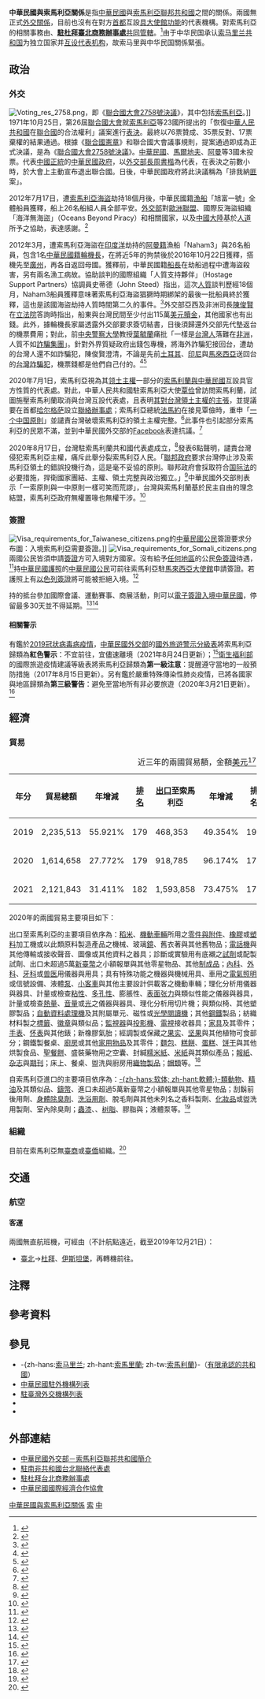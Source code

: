 {{noteTA
|G1=國家
|G2=Medicine
|1=zh-hans:台; zh-hant:臺;
|2=zh-hans:索马里兰; zh-hant:索馬里蘭; zh-tw:索馬利蘭;
|3=zh-hans:意属; zh-hant:意屬; zh-tw:義屬;
|4=zh-hant:杜拜; zh-cn:迪拜; zh-sg:杜拜;
|5=zh-hant:伊斯坦堡; zh-cn:伊斯坦布尔; zh-sg:伊斯坦堡;
|6=zh-hans:塑料; zh-hant:塑料; zh-tw:塑膠;
|7=zh-hans:怀表; zh-hant:懷錶;
}}

{{not|中國－索馬里關係|中華民國與索馬利蘭關係}}
{{Dablink|關於中華民國與「索」字國家的外交關係，詳見'''[[中索關係|中索關係 (消歧義)]]'''。}}

{{Infobox Bilateral relations|中華民國與索馬利亞|ROC|SOM|filetype=png}}

'''中華民國與索馬利亞關係'''是指[[中華民國|中華民國]]與[[索馬利亞聯邦共和國|索馬利亞聯邦共和國]]之間的關係。兩國無正式[[外交#外交上的承認|外交關係]]，目前也沒有在對方[[首都|首都]]互設[[實質大使館|具大使館功能]]的代表機構。對索馬利亞的相關事務由'''{{link-en|駐南非共和國台北聯絡代表處|Taipei Liaison Office in the Republic of South Africa}}'''、'''[[駐杜拜臺北商務辦事處|駐杜拜臺北商務辦事處]]'''[[兼轄|共同管轄]]。<ref>{{Cite web |url = https://www.boca.gov.tw/sp-foof-countrycp-03-198-2e75a-03-1.html |title = 駐館位置及聯絡方式 |publisher = [[中華民國外交部|中華民國外交部]] [[外交部領事事務局|領事事務局]] |access-date = 2017-12-26 |archive-date = 2020-11-06 |archive-url = https://web.archive.org/web/20201106001840/https://www.boca.gov.tw/sp-foof-countrycp-03-198-2e75a-03-1.html }}</ref>由于中华民国承认[[索马里兰共和国|索马里兰共和国]]为独立国家并[[中華民國與索馬利蘭關係|互设代表机构]]，故索马里與中华民国關係緊張。

==政治==
===外交===
[[File:Voting_res_2758.png|thumb]]，即《[[聯合國大會2758號決議|聯合國大會2758號決議]]》，其中包括[[索馬利亞|索馬利亞]]。]]
{{see also|中華民國外交|{{link-en|索馬利亞外交|Foreign relations of Somalia}}}}
1971年10月25日，第26屆[[聯合國大會|聯合國大會]]就[[索馬利亞|索馬利亞]]等23國{{noteTag|[[阿爾巴尼亞人民共和國|阿爾巴尼亞人民共和國]]、[[阿爾及利亞|阿爾及利亞]]、[[緬甸|緬甸]]、[[剛果人民共和國|剛果人民共和國]]、[[古巴|古巴]]、[[赤道幾內亞|赤道幾內亞]]、[[幾內亞|幾內亞]]、[[伊拉克|伊拉克]]、[[马里|馬利]]、[[茅利塔尼亞|茅利塔尼亞]]、[[尼泊爾王國|尼泊爾王國]]、[[巴基斯坦|巴基斯坦]]、[[羅馬尼亞社會主義共和國|羅馬尼亞社會主義共和國]]、[[塞拉利昂|塞拉利昂]]、[[索馬利亞|索馬利亞]]、[[錫蘭|錫蘭]]、[[蘇丹民主共和國|蘇丹民主共和國]]、[[敘利亞|敘利亞]]、[[坦尚尼亞|坦尚尼亞]]、[[葉門民主人民共和國|葉門民主人民共和國]]、[[阿拉伯葉門共和國|阿拉伯葉門共和國]]、[[南斯拉夫社會主義聯邦共和國|南斯拉夫社會主義聯邦共和國]]、[[尚比亞|尚比亞]]。<ref>{{Cite web |url = http://inews.ifeng.com/yidian/60062029/news.shtml?ch=ref_zbs_ydzx_news |date = 2018年9月13日 |title = 把中国抬进联合国的，到底是不是非洲兄弟？ |publisher = [[凤凰卫视#鳳凰網|鳳凰網]] |accessdate = 2019年12月21日 |archive-date = 2019年12月21日 |archive-url = https://web.archive.org/web/20191221144400/http://inews.ifeng.com/yidian/60062029/news.shtml%3Fch%3Dref_zbs_ydzx_news |dead-url = no }}</ref>}}所提出的「恢復[[中華人民共和國|中華人民共和國]]在[[聯合國|聯合國]]的合法權利」議案進行[[投票|表決]]。最終以76票贊成、35票反對、17票棄權的結果通過。根據《[[聯合國憲章|聯合國憲章]]》和聯合國大會議事規則，提案通過即成為正式決議，是為《[[聯合國大會2758號決議|聯合國大會2758號決議]]》。[[中華民國|中華民國]]、[[馬爾地夫|馬爾地夫]]、[[阿曼|阿曼]]等3國未投票。代表[[中國|中國]][[合法性|正統]]的[[中華民國政府|中華民國政府]]，以[[中華民國外交部#歷任首長|外交部長]][[周書楷|周書楷]]為代表，在表決之前數小時，於大會上主動宣布退出聯合國。日後，中華民國政府將此決議稱為「排我納[[共匪|匪]]案」。

2012年7月17日，遭[[索馬利亞海盜|索馬利亞海盜]]劫持18個月後，中華民國籍[[漁船|漁船]]「旭富一號」全體船員獲釋，船上26名船組人員全部平安。[[中華民國外交部|外交部]]對[[歐洲聯盟|歐洲聯盟]]、國際反海盜組織「海洋無海盜」（Oceans Beyond Piracy）和相關國家，以及[[中华人民共和国|中國大陸]]基於[[人道援助|人道]]所予之協助，表達感謝。<ref>{{Cite web |url = http://www.mofa.gov.tw/News_Content_M_2.aspx?n=8742DCE7A2A28761&sms=491D0E5BF5F4BC36&s=6240EBDF7EA94F9C |author = 公眾外交協調會 |date = 2012年7月18日 |title = 前遭索馬利亞海盜劫持之我國籍漁船「旭富一號」船員獲釋放 |publisher = 中華民國外交部 |accessdate = 2015年11月29日 |archive-date = 2020年11月22日 |archive-url = https://web.archive.org/web/20201122051417/https://www.mofa.gov.tw/News_Content_M_2.aspx?n=8742DCE7A2A28761&sms=491D0E5BF5F4BC36&s=6240EBDF7EA94F9C |dead-url = no }}</ref>

2012年3月，遭索馬利亞海盜在[[印度洋|印度洋]]劫持的[[阿曼|阿曼籍]]漁船「Naham3」與26名船員，包含1名[[中華民國籍|中華民國籍]][[輪機長|輪機長]]，在將近5年的拘禁後於2016年10月22日獲釋，搭機先至[[廣州|廣州]]，再各自返回母國。獲釋前，中華民國籍[[船長|船長]]在劫船過程中遭海盜殺害，另有兩名漁工病故。協助談判的國際組織「人質支持夥伴」（Hostage Support Partners）協調員史蒂德（John Steed）指出，這次[[人質|人質]]談判歷經18個月，Naham3船員獲釋意味著索馬利亞海盜猖獗時期綁架的最後一批船員終於獲釋，這也是該國海盜劫持人質時間第二久的事件。<ref>{{Cite web |url = http://news.ltn.com.tw/news/focus/paper/1045036 |author = 綜合報導 |date = 2016年10月24日 |title = 遭海盜囚5年 台籍輪機長獲釋 |publisher = [[自由時報|自由時報]] |accessdate = 2017年5月23日 |archive-date = 2018年12月10日 |archive-url = https://web.archive.org/web/20181210173407/http://news.ltn.com.tw/news/focus/paper/1045036 |dead-url = no }}</ref>外交部亞西及非洲司長[[陳俊賢|陳俊賢]]在[[立法院|立法院]]答詢時指出，船東與台灣民間至少付出115萬[[美元|美元]][[贖金|贖金]]，其他國家也有出錢。此外，據輪機長家屬透露外交部要求簽切結書，日後須歸還外交部先代墊返台的機票費用；對此，前[[中央警察大學|中央警察大學]]教授[[葉毓蘭|葉毓蘭]]痛批「一樣是[[台灣人|台灣人]]落難在[[非洲|非洲]]，人質不如[[詐騙集團|詐騙集團]]」。針對外界質疑政府出錢包專機，將海外詐騙犯接回台，遭劫的台灣人還不如詐騙犯，陳俊賢澄清，不論是先前[[土耳其|土耳其]]、[[印尼|印尼]]與[[馬來西亞|馬來西亞]]送回台的[[台湾诈骗集团|台灣詐騙犯]]，機票錢都是他們自己付的。<ref>{{Cite web |url = http://news.ltn.com.tw/news/politics/breakingnews/1868699 |author = 綜合報導 |date = 2016年10月27日 |title = Naham3漁船案 外交部：台灣民間出錢2700萬元 |publisher = 自由時報 |accessdate = 2017年5月23日 |archive-date = 2020年11月22日 |archive-url = https://web.archive.org/web/20201122023128/https://news.ltn.com.tw/news/politics/breakingnews/1868699 |dead-url = no }}</ref><ref>{{Cite web |url = http://www.ettoday.net/news/20161026/799675.htm |author = 綜合報導 |date = 2016年10月26日 |title = 葉毓蘭批：一樣是台灣人落難在非洲，人質不如詐騙集團 |publisher = [[ETtoday_東森新聞雲|ETtoday 東森新聞雲]] |accessdate = 2017年5月23日 |archive-date = 2020年11月22日 |archive-url = https://web.archive.org/web/20201122052345/https://www.ettoday.net/news/20161026/799675.htm |dead-url = no }}</ref>

2020年7月1日，索馬利亞視為其[[领土|领土]][[主權|主權]]一部分的[[中華民國與索馬利蘭關係|索馬利蘭與中華民國]]互設具官方性質的代表處。對此，中華人民共和國駐索馬利亞大使[[覃俭|覃俭]]曾訪問索馬利蘭，試圖施壓索馬利蘭取消與台灣互設代表處，且表明[[台湾省_(中华人民共和国)|其對台灣領土主權的主張]]，並提議要在首都[[哈尔格萨|哈尔格萨]]設立[[聯絡辦事處|聯絡辦事處]]；索馬利亞總統[[穆罕默德·阿卜杜拉·穆罕默德|法馬約]]在接見覃儉時，重申「[[一个中国_(中華人民共和国)|一个中国原則]]」並譴責台灣破壞索馬利亞的領土主權完整。<ref>{{Cite web |url = https://www.storm.mg/article/2824885 |author = 簡恒宇 |date = 2020年7月5日 |title = 中國施壓索馬利蘭》拿設外館交換斷絕與台灣往來　索馬利亞批台灣破壞領土主權 |publisher = [[風傳媒|風傳媒]] |accessdate = 2020年7月6日 |archive-date = 2020年11月6日 |archive-url = https://web.archive.org/web/20201106024927/https://www.storm.mg/article/2824885 |dead-url = no }}</ref>此事件也引起部分索馬利亞的民眾不滿，並到中華民國外交部的[[Facebook|Facebook]]表達抗議。<ref>{{Cite web |url = https://www.chinatimes.com/realtimenews/20200701005962-260407?chdtv |author = 李培睿 |date = 2020年7月1日 |title = 台灣與索馬利蘭互設代表處 索馬利亞網友氣PUPU出征外交部 |publisher = [[中時電子報|中時電子報]] |accessdate = 2020年7月6日 |archive-date = 2020年11月5日 |archive-url = https://web.archive.org/web/20201105184655/https://www.chinatimes.com/realtimenews/20200701005962-260407?chdtv |dead-url = no }}</ref>

2020年8月17日，台灣駐索馬利蘭共和國代表處成立，<ref>{{Cite web |url = https://udn.com/news/story/6656/4788860 |author = 鄭媁 |date = 2020年8月17日 |title = 台灣駐索馬利蘭代表處掛牌 台索國旗飄揚 |publisher = [[聯合新聞網|聯合新聞網]] |accessdate = 2020年8月21日 |archive-date = 2020年10月25日 |archive-url = https://web.archive.org/web/20201025061854/https://udn.com/news/story/6656/4788860 |dead-url = no }}</ref>{{link-en|索馬利亞外交部|Ministry of Foreign Affairs (Somalia)}}發表6點聲明，譴責台灣侵犯索馬利亞主權，痛斥此舉分裂索馬利亞人民。「[[索马里联邦政府|聯邦政府]]要求台灣停止涉及索馬利亞領土的錯誤投機行為，這是毫不妥協的原則。聯邦政府會採取符合[[国际法|国际法]]的必要措施，捍衛國家團結、主權、領土完整與政治獨立。」<ref>{{Cite web |url = https://www.storm.mg/article/2958241?mode=whole |author = 簡恒宇 |date = 2020年8月19日 |title = 索馬利亞譴責台灣侵犯領土主權　學者：中國要建交才會讓索馬利蘭轉向 |publisher = 風傳媒 |accessdate = 2020年8月19日 |archive-date = 2020年11月5日 |archive-url = https://web.archive.org/web/20201105212907/https://www.storm.mg/article/2958241?mode=whole |dead-url = no }}</ref>中華民國外交部則表示「一索原則與一中原則一樣可笑而荒謬」，台灣與索馬利蘭基於民主自由的理念結盟，索馬利亞政府無權置喙也無權干涉。<ref>{{Cite web |url = https://udn.com/news/story/6656/4796438 |author = 徐偉真 |date = 2020年8月20日 |title = 索馬利亞抗議我侵犯主權 外交部：一索原則和一中原則一樣可笑而荒謬 |publisher = 聯合新聞網 |accessdate = 2020年8月26日 |archive-date = 2020年9月17日 |archive-url = https://web.archive.org/web/20200917203839/https://udn.com/news/story/6656/4796438 |dead-url = no }}</ref>

===簽證===
[[File:Visa_requirements_for_Taiwanese_citizens.png|thumb]]的[[中華民國國民|中華民國公民]]簽證要求分布圖：入境索馬利亞需要簽證。]]
[[File:Visa_requirements_for_Somali_citizens.png|thumb]]
{{see also|中華民國簽證政策|中華民國公民簽證要求}}
{{see also|索馬利亞簽證政策|{{link-en|索馬利亞公民簽證要求|Visa requirements for Somali citizens}}}}
兩國公民皆須申請[[簽證|簽證]]方可入境對方國家。{{link-en|索馬利亞政府|Politics of Somalia}}沒有給予[[世界政區索引|任何地區]]的公民[[簽證#签证优惠待遇|免簽證]]待遇，<ref>{{Cite web |url = http://cms.olympicair.com/timatic/webdocsI/countryinfo.html |author = Information sourced and provided by [[國際航空運輸協會|IATA]] |title = Visa Information |publisher = {{link-en|Timaticweb|Timatic}} |accessdate = 2018-02-13 |archive-date = 2019-01-29 |archive-url = https://web.archive.org/web/20190129030557/http://cms.olympicair.com/timatic/webdocsI/countryinfo.html |dead-url = yes }}</ref>持[[中華民國護照|中華民國護照]]的[[中華民國國民|中華民國公民]]可前往索馬利亞駐[[馬來西亞|馬來西亞]][[外交代表機構#大使馆|大使館]]申請簽證。若護照上有[[以色列签证政策|以色列簽證]]將可能被拒絕入境。<ref>{{Cite web |url = https://www.boca.gov.tw/sp-foof-countrycp-03-198-2e75a-02-1.html |title = 簽證及入境須知 |publisher = 外交部領事事務局 |access-date = 2017-12-26 |archive-date = 2020-11-06 |archive-url = https://web.archive.org/web/20201106031233/https://www.boca.gov.tw/sp-foof-countrycp-03-198-2e75a-02-1.html }}</ref>

持{{link-en|索馬利亞護照|Somali passport}}的{{link-en|索馬利亞人口|Demographics of Somalia|索馬利亞公民}}抵台參加國際會議、運動賽事、商展活動，則可以[[中華民國簽證政策#电子签证|電子簽證入境中華民國]]，停留最多30天並不得延期。<ref>{{Cite web |url = https://www.boca.gov.tw/cp-228-4488-8208a-1.html |title = 誰具備申請電子簽證的資格? |publisher = 外交部領事事務局 |access-date = 2018-12-15 |archive-date = 2018-12-09 |archive-url = https://web.archive.org/web/20181209124657/https://www.boca.gov.tw/cp-228-4488-8208a-1.html }}</ref><ref>{{Cite web|url = https://www.boca.gov.tw/cp-215-643-5e740-1.html|title = 我的電子簽證效期多久？|publisher = 外交部領事事務局|access-date = 2018-04-03|archive-date = 2018-03-27|archive-url = https://web.archive.org/web/20180327023606/https://www.boca.gov.tw/cp-215-643-5e740-1.html}}</ref>

====相關警示====
有鑑於[[2019冠状病毒病疫情|2019冠状病毒病疫情]]，[[中華民國外交部|中華民國外交部]]的[[國外旅遊警示分級表|國外旅遊警示分級表]]將索馬利亞歸類為'''紅色警示'''：不宜前往，宜儘速離境（2021年8月24日更新）；<ref>{{Cite web |url = https://www.boca.gov.tw/sp-trwa-list-1.html |title = 國外旅遊警示分級表 |publisher = 外交部領事事務局 |access-date = 2022-01-31 |archive-date = 2020-02-08 |archive-url = https://web.archive.org/web/20200208022958/https://www.boca.gov.tw/sp-trwa-list-1.html }}</ref>[[中華民國衛生福利部|衛生福利部]]的國際旅遊疫情建議等級表將索馬利亞歸類為'''第一級注意'''：提醒遵守當地的一般預防措施（2017年8月15日更新）。另有鑑於嚴重特殊傳染性肺炎疫情，已將各國家與地區歸類為'''第三級警告'''：避免至當地所有非必要旅遊（2020年3月21日更新）。<ref>{{Cite web |url = https://www.cdc.gov.tw/CountryEpidLevel/GetPrescription/619?uacid=429 |title = 國際旅遊疫情建議等級 |publisher = [[中華民國衛生福利部|中華民國衛生福利部]] |access-date = 2019-05-21 |archive-date = 2022-03-07 |archive-url = https://web.archive.org/web/20220307235730/https://www.cdc.gov.tw/CountryEpidLevel/GetPrescription/619?uacid=429 }}</ref>

==經濟==
{{see also|臺灣經濟|索馬利亞經濟}}
===貿易===
{|class=wikitable
|+近三年的兩國貿易額，金額[[美元|美元]]<ref>{{Cite web |url = https://cuswebo.trade.gov.tw/ |title = 中華民國進出口貿易統計 |publisher = [[中華民國經濟部|中華民國經濟部]] [[經濟部國際貿易局|國際貿易局]] |access-date = 2021-05-11 |archive-date = 2016-03-09 |archive-url = https://web.archive.org/web/20160309193715/http://cus93.trade.gov.tw/FSCI/ }}</ref>
!年分!!貿易總額!!年增減!![[世界政區索引|排名]]!![[出口贸易|出口]]至索馬利亞!!年增減!!排名!!自索馬利亞[[进口贸易|進口]]!!年增減!!排名
|-
| 2019 || 2,235,513 || {{increase}}55.921% || 179 || 468,353 || {{decrease}}49.354% || 190 || 1,767,160 || {{increase}}247.196% || 145
|-
| 2020 || 1,614,658 || {{decrease}}27.772% || 179 || 918,785 || {{increase}}96.174% || 175 || 695,873 || {{decrease}}60.622% || 158
|-
| 2021 || 2,121,843 || {{increase}}31.411% || 182 || 1,593,858 || {{increase}}73.475% || 171 || 527,985 || {{decrease}}24.126% || 167
|}

2020年的兩國貿易主要項目如下：

出口至索馬利亞的主要項目依序為：[[稻|稻米]]、[[機動車輛|機動車輛]]所用之[[汽車零組件列表|零件與附件]]、[[橡膠|橡膠]]或[[塑料|塑料]]加工機或以此類原料製造產品之機械、玻璃[[鏡|鏡]]、舊衣著與其他舊物品；[[电话|電話機]]與其他傳輸或接收聲音、圖像或其他資料之器具；診斷或實驗用有底襯之[[化学试剂|試劑]]或配製試劑、出口未超過5萬[[新臺幣|新臺幣]]之小額報單與其他零星物品、其他[[制成品|制成品]]；[[內科學|內科]]、[[外科学|外科]]、[[牙醫學|牙科]]或[[兽医|兽医]]用儀器與用具；具有特殊功能之機器與機械用具、車用之[[汽车灯|電氣照明]]或信號設備、液體[[泵|泵]]、[[轿车|小客車]]與其他主要設計供載客之機動車輛；理化分析用儀器與器具、計量或檢查[[黏度|粘性]]、[[孔隙率|多孔性]]、膨脹性、[[表面张力|表面张力]]與類似性能之儀器與器具，計量或檢查[[熱量|熱量]]、[[響度|音量]]或[[亮度|光]]之儀器與器具、理化分析用切片機；{{link-en|理髮椅|Barber chair|理髮用椅}}與類似椅、其他塑膠製品；[[自動資料收集|自動資料處理機]]及其附屬單元、磁性或[[光學閱讀器|光學閱讀機]]；其他[[钢|鋼鐵]]製品；紡織材料製之[[標籤|標籤]]、[[徽章|徽章]]與類似品；[[閉路電視|監視器]]與[[投影機|投影機]]、[[電視|電視]]接收器具；[[家具|家具]]及其零件；[[手表|手表]]、[[怀表|怀表]]與其他錶；新橡膠氣胎；經調製或保藏之[[果实|果实]]、[[坚果|坚果]]與其他植物可食部分；鋼鐵製餐桌、[[廚房|廚房]]或其他[[生活用品|家用物品]]及其零件；[[麵包|麵包]]、[[糕点|糕餅]]、[[蛋糕|蛋糕]]、[[饼干|饼干]]與其他烘製食品、[[無酵餅|聖餐餅]]、盛裝藥物用之空囊、封緘[[糯米紙|糯米紙]]、[[米紙|米紙]]與其類似產品；[[報紙|報紙]]、[[杂志|杂志]]與[[期刊|期刊]]；床上、餐桌、盥洗與廚房用[[纺织品|織物製品]]；[[帽子|帽類]]等。<ref>{{Cite web |url = https://www.taitraesource.com/default.asp |title = 近二年我國對當地出口主要產品 |publisher = [[中華民國對外貿易發展協會|中華民國對外貿易發展協會]] |access-date = 2021-10-20 |archive-date = 2015-09-17 |archive-url = https://web.archive.org/web/20150917081855/http://www.taitraesource.com/default.asp }}</ref>

自索馬利亞進口的主要項目依序為：[[软体动物|-{zh-hans:软体; zh-hant:軟體;}-類動物]]、[[精油|精油]]及其類似品、[[鑄幣|鑄幣]]、進口未超過5萬新臺幣之小額報單與其他零星物品；刮鬍前後用劑、[[體香劑|身體除臭劑]]、[[沐浴乳|洗浴用劑]]、脫毛劑與其他未列名之香料製劑、[[化妝品|化妝品]]或盥洗用製劑、室內除臭劑；[[蟲膠|蟲漆]]、{{link-en|天然膠|Natural gum}}、[[树脂|树脂]]、膠脂與{{link-en|含油樹脂|Oleoresin}}；液體泵等。<ref>{{Cite web |url = https://www.taitraesource.com/default.asp |title = 近二年我國自當地進口主要產品 |publisher = 中華民國對外貿易發展協會 |access-date = 2021-10-20 |archive-date = 2015-09-17 |archive-url = https://web.archive.org/web/20150917081855/http://www.taitraesource.com/default.asp }}</ref>

===組織===
目前在索馬利亞無[[台灣商人|臺商]]或[[臺灣裔|臺僑]]組織。<ref>{{Cite web |url = https://www.trade.gov.tw/Files/PageFile/725644/%E7%B4%A2%E9%A6%AC%E5%88%A9%E4%BA%9E.pdf |author = 雙二組第三科 |date = 2021年7月26日 |title = 索馬利亞國家檔 |publisher = 經濟部國際貿易局 |deadurl= no |archiveurl = https://web.archive.org/web/20211020134139/https://www.trade.gov.tw/Files/PageFile/725644/%E7%B4%A2%E9%A6%AC%E5%88%A9%E4%BA%9E.pdf |archivedate = 2021年10月20日}}</ref>

==交通==
{{see also|臺灣交通|{{link-en|索馬利亞交通|Transport in Somalia}}}}
===航空===
<!-- 參考自中文、英文維基相關條目 -->
====客運====
兩國無直航班機，可經由（不計航點遠近，截至2019年12月21日{{noteTag|有鑑於[[2019冠状病毒病疫情|2019冠状病毒病疫情]]影響，暫停更新。}}）：

*[[臺灣桃園國際機場|臺北]]→[[杜拜國際機場|杜拜]]、[[伊斯坦堡機場|伊斯坦堡]]，再轉機前往{{link-en|索馬利亞機場列表|List of airports in Somalia|索馬利亞的國際機場}}。

==注釋==
{{noteFoot}}

==參考資料==
{{reflist|2}}

==參見==
{{Portal box|國際關係|中華民國|索馬利亞|非洲|image2=Flag of the Republic of China.svg|image3=Flag of Somalia.svg}}
*-{zh-hans:[[索马里兰|索马里兰]]; zh-hant:[[索馬里蘭|索馬里蘭]]; zh-tw:[[索馬利蘭|索馬利蘭]]}-（[[有限承认国家列表|有限承認的共和國]]）
*[[中華民國駐外機構列表|中華民國駐外機構列表]]
*[[駐臺灣外交機構列表|駐臺灣外交機構列表]]
*{{link-en|索馬利亞駐外機構列表|List of diplomatic missions of Somalia}}
*{{link-en|駐索馬利亞外交機構列表|List of diplomatic missions in Somalia}}

==外部連結==
*[https://www.mofa.gov.tw/CountryInfo.aspx?CASN=2&n=163&sms=33&s=62 中華民國外交部－索馬利亞聯邦共和國簡介]
*[http://www.taiwanembassy.org/ZA/mp.asp?mp=401 駐南非共和國台北聯絡代表處]
*[http://www.roc-taiwan.org/DXB/mp.asp?mp=621 駐杜拜台北商務辦事處]
*[http://www.cieca.org.tw/style/frame/m9/faq.asp?lang=1&customer_id=2998&content_set=color_1&name_id=151617&Directory_ID=3223 中華民國國際經濟合作協會]

{{中華民國與索馬利亞關係}}
{{中華民國外交}}
{{索馬里外交}}

[[Category:中華民國與索馬利亞關係|]]
[[Category:中華民國雙邊關係|索]]
[[Category:索馬利亞雙邊關係|中]]